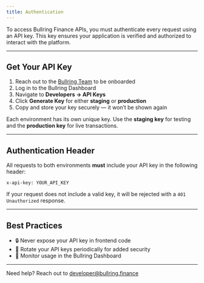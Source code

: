 ```yaml
---
title: Authentication
---
```


To access Bullring Finance APIs, you must authenticate every request using an API key. This key ensures your application is verified and authorized to interact with the platform.

---

## Get Your API Key

1. Reach out to the [Bullring Team](mailto:developer@bullring.finance) to be onboarded
2. Log in to the Bullring Dashboard
2. Navigate to **Developers → API Keys**
3. Click **Generate Key** for either **staging** or **production**
4. Copy and store your key securely — it won’t be shown again

Each environment has its own unique key. Use the **staging key** for testing and the **production key** for live transactions.

---

## Authentication Header

All requests to both environments **must** include your API key in the following header:

```http
x-api-key: YOUR_API_KEY
```

If your request does not include a valid key, it will be rejected with a `401 Unauthorized` response.

---

## Best Practices

- 🔒 Never expose your API key in frontend code
- 🔁 Rotate your API keys periodically for added security
- 👀 Monitor usage in the Bullring Dashboard

---

Need help? Reach out to [developer@bullring.finance](mailto:developer@bullring.finance)
